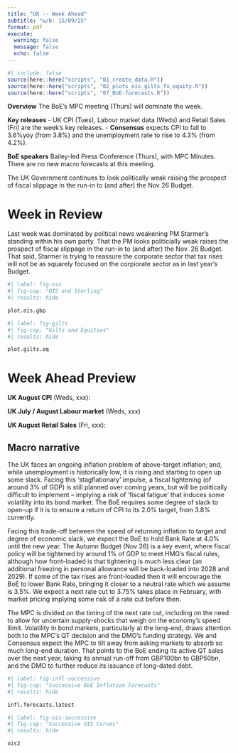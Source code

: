 ```yaml
---
title: "UK -- Week Ahead"
subtitle: "w/b: 15/09/25"
format: pdf
execute:
  warning: false
  message: false
  echo: false
---
```


```r
#| include: false
source(here::here("scripts", "01_create_data.R"))
source(here::here("scripts", "02_plots_ois_gilts_fx_equity.R"))
source(here::here("scripts", "07_BoE-forecasts.R"))

```

**Overview** The BoE's MPC meeting (Thurs) will dominate the week. 

**Key releases** 
- UK CPI (Tues), Labour market data (Weds) and Retail Sales (Fri) are the week's key releases. 
- **Consensus** expects CPI to fall to 3.6%yoy (from 3.8%) and the unemployment rate to rise to 4.3% (from 4.2%).

**BoE speakers** Bailey-led Press Conference (Thurs), with MPC Minutes. There are no new macro forecasts at this meeting.

The UK Government continues to look politically weak raising the prospect of fiscal slippage in the run-in to (and after) the Nov 26 Budget.  

# Week in Review

Last week was dominated by political news weakening PM Starmer's standing within his own party. That the PM looks politicially weak raises the prospect of fiscal slippage in the run-in to (and after) the Nov. 26 Budget. That said, Starmer is trying to reassure the corporate sector that tax rises will not be as squarely focused on the corpiorate sector as in last year's Budget.

```r
#| label: fig-ois
#| fig-cap: "OIS and Sterling"
#| results: hide

plot.ois.gbp
```



```r
#| label: fig-gilts
#| fig-cap: "Gilts and Equities"
#| results: hide

plot.gilts.eq
```


\newpage

# Week Ahead Preview

**UK August CPI** (Weds, xxx): 

**UK July / August Labour market** (Weds, xxx) 

**UK August Retail Sales** (Fri, xxx):


## Macro narrative  
The UK faces an ongoing inflation problem of above-target inflation; and, while unemployment is historically low, it is rising and starting to open up some slack. Facing this 'stagflationary' impulse, a fiscal tightening (of around 3% of GDP) is still planned over coming years, but will be politically difficult to implement -- implying a risk of 'fiscal fatigue' that induces some volatility into its bond market. The BoE requires some degree of slack to open-up if it is to ensure a return of CPI to its 2.0% target, from 3.8% currently. 

Facing this trade-off between the speed of returning inflation to target and degree of economic slack, we expect the BoE to hold Bank Rate at 4.0% until the new year. The Autumn Budget (Nov 26) is a key event, where fiscal policy will be tightened by around 1% of GDP to meet HMG's fiscal rules, although how front-loaded is that tightening is much less clear (an additional freezing in personal allowance will be back-loaded into 2028 and 2029). If some of the tax rises are front-loaded then it will encourage the BoE to lower Bank Rate, bringing it closer to a neutral rate which we assume is 3.5%. We expect a next rate cut to 3.75% takes place in February, with market pricing implying some risk of a rate cut before then. 

The MPC is divided on the timing of the next rate cut, including on the need to allow for uncertain supply-shocks that weigh on the economy's speed llimit. Volatility in bond markets, particularly at the long-end, draws attention both to the MPC's QT decision and the DMO's funding strategy. We and Consensus expect the MPC to tilt away from asking markets to absorb so much long-end duration. That points to the BoE ending its active QT sales over the next year, taking its annual run-off from GBP100bn to GBP50bn, and the DMO to further reduce its issuance of long-dated debt. 


```r
#| label: fig-infl-successive
#| fig-cap: "Successive BoE Inflation Forecasts"
#| results: hide

infl.forecasts.latest
```


```r
#| label: fig-ois-successive
#| fig-cap: "Successive OIS Curves"
#| results: hide

ois2
```

